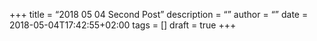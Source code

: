 +++
title = "2018 05 04 Second Post"
description = ""
author = ""
date = 2018-05-04T17:42:55+02:00
tags = []
draft = true
+++
